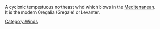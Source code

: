 A cyclonic tempestuous northeast wind which blows in the [[Mediterranean]]. It is the
modern Gregalia ([[Gregale]]) or [[Levanter]].

[[Category:Winds]]